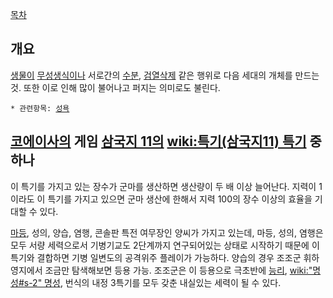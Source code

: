 [[목차]]
== 개요 ==
[[생물]]이 [[무성생식]]이나 서로간의 [[수분]], [[검열삭제]] 같은 행위로 다음 세대의 개체를 만드는 것. 또한 이로 인해 많이 불어나고 퍼지는 의미로도 불린다.

 * 관련항목: [[성욕]]

== [[코에이]]사의 게임 [[삼국지 11]]의 [[wiki:특기(삼국지11) 특기]] 중 하나 ==
이 특기를 가지고 있는 장수가 군마를 생산하면 생산량이 두 배 이상 늘어난다. 지력이 1이라도 이 특기를 가지고 있으면 군마 생산에 한해서 지력 100의 장수 이상의 효율을 기대할 수 있다.

[[마등]], 성의, 양습, 염행, 콘솔판 특전 여무장인 양씨가 가지고 있는데, 마등, 성의, 염행은 모두 서량 세력으로서 기병기교도 2단계까지 연구되어있는 상태로 시작하기 때문에 이 특기와 결합하면 기병 일변도의 공격위주 플레이가 가능하다. 양습의 경우 조조군 휘하 영지에서 조금만 탐색해보면 등용 가능. 조조군은 이 등용으로 극초반에 [[능리]], [[wiki:"명성#s-2" 명성]], 번식의 내정 3특기를 모두 갖춘 내실있는 세력이 될 수 있다.
